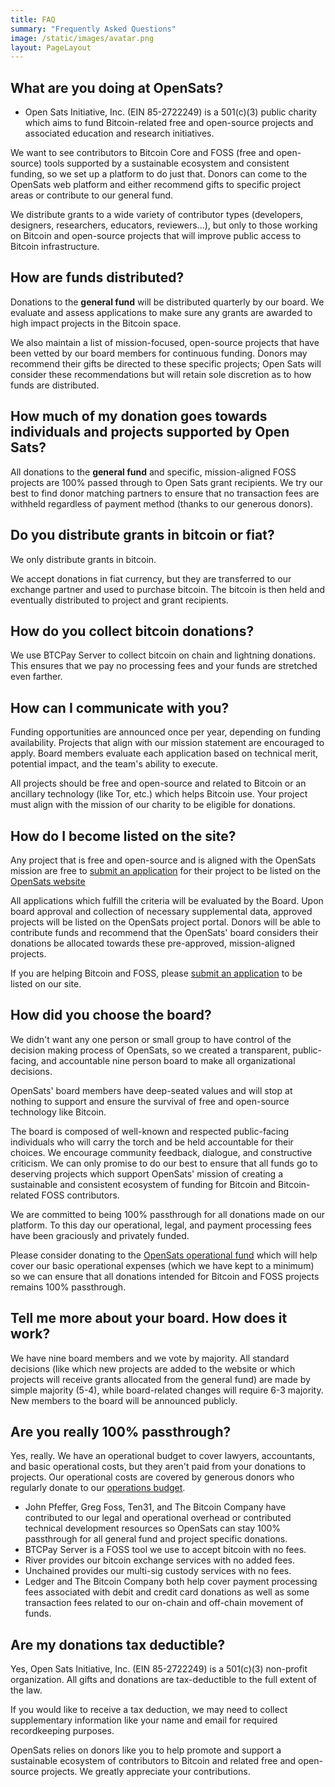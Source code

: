 ```yaml
---
title: FAQ
summary: "Frequently Asked Questions"
image: /static/images/avatar.png
layout: PageLayout
---
```


## What are you doing at OpenSats?

- Open Sats Initiative, Inc. (EIN 85-2722249) is a 501(c)(3) public charity which aims to fund Bitcoin-related free and open-source projects and associated education and research initiatives.

We want to see contributors to Bitcoin Core and FOSS (free and open-source)
tools supported by a sustainable ecosystem and consistent funding, so we set up
a platform to do just that. Donors can come to the OpenSats web platform and
either recommend gifts to specific project areas or contribute to our general
fund.

We distribute grants to a wide variety of contributor types (developers,
designers, researchers, educators, reviewers...), but only to those working on
Bitcoin and open-source projects that will improve public access to Bitcoin
infrastructure.

## How are funds distributed?

Donations to the **general fund** will be distributed quarterly by our board. We
evaluate and assess applications to make sure any grants are awarded to high
impact projects in the Bitcoin space.

We also maintain a list of mission-focused, open-source projects that have been
vetted by our board members for continuous funding. Donors may recommend their
gifts be directed to these specific projects; Open Sats will consider these
recommendations but will retain sole discretion as to how funds are distributed.

## How much of my donation goes towards individuals and projects supported by Open Sats?

All donations to the **general fund** and specific, mission-aligned FOSS
projects are 100% passed through to Open Sats grant recipients. We try our best
to find donor matching partners to ensure that no transaction fees are withheld
regardless of payment method (thanks to our generous donors).

## Do you distribute grants in bitcoin or fiat?

We only distribute grants in bitcoin.

We accept donations in fiat currency, but they are transferred to our exchange
partner and used to purchase bitcoin. The bitcoin is then held and eventually
distributed to project and grant recipients.

## How do you collect bitcoin donations?

We use BTCPay Server to collect bitcoin on chain and lightning donations. This
ensures that we pay no processing fees and your funds are stretched even
farther.

## How can I communicate with you?

Funding opportunities are announced once per year, depending on funding
availability. Projects that align with our mission statement are encouraged to
apply. Board members evaluate each application based on technical merit,
potential impact, and the team's ability to execute.

All projects should be free and open-source and related to Bitcoin or an
ancillary technology (like Tor, etc.) which helps Bitcoin use. Your project must
align with the mission of our charity to be eligible for donations.

## How do I become listed on the site?

Any project that is free and open-source and is aligned with the OpenSats
mission are free to [submit an application](/apply) for their
project to be listed on the [OpenSats website](/projects)

All applications which fulfill the criteria will be evaluated by the Board. Upon
board approval and collection of necessary supplemental data, approved projects
will be listed on the OpenSats project portal. Donors will be able to contribute
funds and recommend that the OpenSats' board considers their donations be
allocated towards these pre-approved, mission-aligned projects.

If you are helping Bitcoin and FOSS, please [submit an
application](/apply) to be listed on our site.

## How did you choose the board?

We didn't want any one person or small group to have control of the decision
making process of OpenSats, so we created a transparent, public-facing, and
accountable nine person board to make all organizational decisions.

OpenSats' board members have deep-seated values and will stop at nothing to
support and ensure the survival of free and open-source technology like Bitcoin.

The board is composed of well-known and respected public-facing individuals who
will carry the torch and be held accountable for their choices. We encourage
community feedback, dialogue, and constructive criticism. We can only promise to
do our best to ensure that all funds go to deserving projects which support
OpenSats' mission of creating a sustainable and consistent ecosystem of
funding for Bitcoin and Bitcoin-related FOSS contributors.

We are committed to being 100% passthrough for all donations made on our
platform. To this day our operational, legal, and payment processing fees have
been graciously and privately funded.

Please consider donating to the [OpenSats operational
fund](/projects/opensats_operations_budget) which will help
cover our basic operational expenses (which we have kept to a minimum) so we can
ensure that all donations intended for Bitcoin and FOSS projects remains 100%
passthrough.

## Tell me more about your board. How does it work?

We have nine board members and we vote by majority. All standard decisions (like
which new projects are added to the website or which projects will receive
grants allocated from the general fund) are made by simple majority (5-4), while
board-related changes will require 6-3 majority. New members to the board will
be announced publicly.

## Are you really 100% passthrough?

Yes, really. We have an operational budget to cover lawyers, accountants, and
basic operational costs, but they aren't paid from your donations to projects.
Our operational costs are covered by generous donors who regularly donate to our
[operations budget](/projects/opensats_operations_budget).

  - John Pfeffer, Greg Foss, Ten31, and The Bitcoin Company have contributed to our legal and operational overhead or contributed technical development resources so OpenSats can stay 100% passthrough for all general fund and project specific donations.
  - BTCPay Server is a FOSS tool we use to accept bitcoin with no fees.
  - River provides our bitcoin exchange services with no added fees.
  - Unchained provides our multi-sig custody services with no fees.
  - Ledger and The Bitcoin Company both help cover payment processing fees associated with debit and credit card donations as well as some transaction fees related to our on-chain and off-chain movement of funds.

## Are my donations tax deductible?

Yes, Open Sats Initiative, Inc. (EIN 85-2722249) is a 501(c)(3) non-profit
organization. All gifts and donations are tax-deductible to the full extent of
the law.

If you would like to receive a tax deduction, we may need to collect
supplementary information like your name and email for required recordkeeping
purposes.

OpenSats relies on donors like you to help promote and support a sustainable
ecosystem of contributors to Bitcoin and related free and open-source projects.
We greatly appreciate your contributions.
